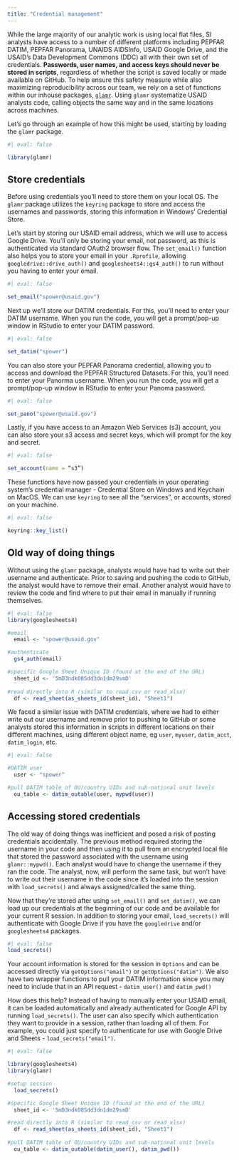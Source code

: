 ```yaml
---
title: "Credential management"
---
```


While the large majority of our analytic work is using local flat files, SI analysts have access to a number of different platforms including PEPFAR DATIM, PEPFAR Panorama, UNAIDS AIDSInfo, USAID Google Drive, and the USAID’s Data Development Commons (DDC) all with their own set of credentials. **Passwords, user names, and access keys should never be stored in scripts**, regardless of whether the script is saved locally or made available on GitHub. To help ensure this safety measure while also maximizing reproducibility across our team, we rely on a set of functions within our inhouse packages, [`glamr`](https://usaid-oha-si.github.io/glamr/). Using `glamr` systematize USAID analysts code, calling objects the same way and in the same locations across machines.

Let’s go through an example of how this might be used, starting by loading the `glamr` package.

```r
#| eval: false

library(glamr)
```

## Store credentials
Before using credentials you'll need to store them on your local OS. The `glamr` package utilizes the `keyring` package to store and access the usernames and passwords, storing this information in Windows’ Credential Store.

Let's start by storing our USAID email address, which we will use to access Google Drive. You'll only be storing your email, not password, as this is authenticated via standard OAuth2 browser flow. The `set_email()` function also helps you to store your email in your `.Rprofile`, allowing `googledrive::drive_auth()` and `googlesheets4::gs4_auth()` to run without you having to enter your email.

```r
#| eval: false

set_email("spower@usaid.gov")
```

Next up we'll store our DATIM credentials. For this, you'll need to enter your DATIM username. When you run the code, you will get a prompt/pop-up window in RStudio to enter your DATIM password. 

```r
#| eval: false

set_datim("spower")
```

You can also store your PEPFAR Panorama credential, allowing you to access and download the PEPFAR Structured Datasets. For this, you'll need to enter your Panorma username. When you run the code, you will get a prompt/pop-up window in RStudio to enter your Panoma password. 

```r
#| eval: false

set_pano("spower@usaid.gov")
```

Lastly, if you have access to an Amazon Web Services (s3) account, you can also store your s3 access and secret keys, which will prompt for the key and secret.

```r
#| eval: false

set_account(name = “s3”)
```

These functions have now passed your credentials in your operating system’s credential manager - Credential Store on Windows and Keychain on MacOS. We can use `keyring` to see all the "services", or accounts, stored on your machine.

```r
#| eval: false

keyring::key_list()
```

## Old way of doing things
Without using the `glamr` package, analysts would have had to write out their username and authenticate. Prior to saving and pushing the code to GitHub, the analyst would have to remove their email. Another analyst would have to review the code and find where to put their email in manually if running themselves.

```r
#| eval: false
library(googlesheets4)

#email
  email <- "spower@usaid.gov" 

#authenticate
  gs4_auth(email)

#specific Google Sheet Unique ID (found at the end of the URL)
  sheet_id <- '5mD3ndk08Sdd3dn1dm29smD'
  
#read directly into R (similar to read_csv or read_xlsx)
  df <- read_sheet(as_sheets_id(sheet_id), "Sheet1")  
```

We faced a similar issue with DATIM credentials, where we had to either write out our username and remove prior to pushing to GitHub or some analysts stored this information in scripts in different locations on their different machines, using different object name, eg `user`, `myuser`, `datim_acct`, `datim_login`, etc.

```r
#| eval: false

#DATIM user
  user <- "spower"

#pull DATIM table of OU/country UIDs and sub-national unit levels
  ou_table <- datim_outable(user, mypwd(user))
```

## Accessing stored credentials
The old way of doing things was inefficient and posed a risk of posting credentials accidentally. The previous method required storing the username in your code and then using it to pull from an encrypted local file that stored the password associated with the username using `glamr::mypwd()`. Each analyst would have to change the username if they ran the code. The analyst, now, will perform the same task, but won't have to write out their username in the code since it's loaded into the session with `load_secrets()` and always assigned/called the same thing. 

Now that they're stored after using `set_email()` and `set_datim()`, we can load up our credentials at the beginning of our code and be available for your current R session. In addition to storing your email, `load_secrets()` will authenticate with Google Drive if you have the `googledrive` and/or `googlesheets4` packages.

```r
#| eval: false
load_secrets()
```

Your account information is stored for the session in `Options` and can be accessed directly via `getOptions("email")` or `getOptions("datim")`. We also have two wrapper functions to pull your DATIM information since you may need to include that in an API request - `datim_user()` and `datim_pwd()`

How does this help? Instead of having to manually enter your USAID email, it can be loaded automatically and already authenticated for Google API by running `load_secrets()`. The user can also specify which authentication they want to provide in a session, rather than loading all of them. For example, you could just specify to authenticate for use with Google Drive and Sheets - `load_secrets("email")`.

```r
#| eval: false

library(googlesheets4)
library(glamr)

#setup session
  load_secrets()

#specific Google Sheet Unique ID (found at the end of the URL)
  sheet_id <- '5mD3ndk08Sdd3dn1dm29smD'

#read directly into R (similar to read_csv or read_xlsx)
  df <- read_sheet(as_sheets_id(sheet_id), "Sheet1")
  
#pull DATIM table of OU/country UIDs and sub-national unit levels
  ou_table <- datim_outable(datim_user(), datim_pwd())
```


